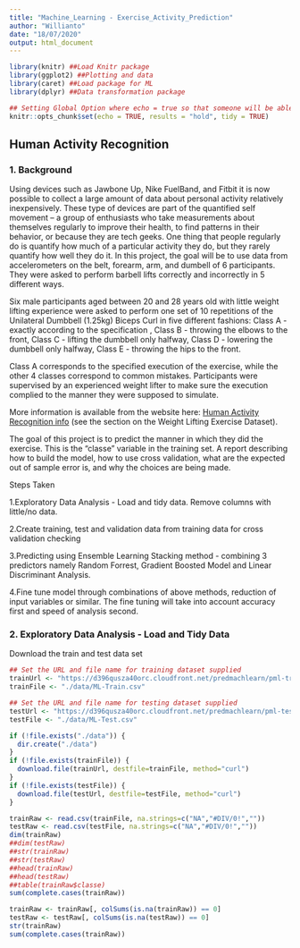```yaml
---
title: "Machine_Learning - Exercise_Activity_Prediction"
author: "Willianto"
date: "18/07/2020"
output: html_document
---
```


```r
library(knitr) ##Load Knitr package
library(ggplot2) ##Plotting and data
library(caret) ##Load package for ML
library(dplyr) ##Data transformation package
```

```r
## Setting Global Option where echo = true so that someone will be able to read the code and results.
knitr::opts_chunk$set(echo = TRUE, results = "hold", tidy = TRUE)
```

## Human Activity Recognition

### 1. Background

Using devices such as Jawbone Up, Nike FuelBand, and Fitbit it is now possible to collect a large amount of data about personal activity relatively inexpensively. These type of devices are part of the quantified self movement – a group of enthusiasts who take measurements about themselves regularly to improve their health, to find patterns in their behavior, or because they are tech geeks. One thing that people regularly do is quantify how much of a particular activity they do, but they rarely quantify how well they do it. In this project, the goal will be to use data from accelerometers on the belt, forearm, arm, and dumbell of 6 participants. They were asked to perform barbell lifts correctly and incorrectly in 5 different ways. 

Six male participants aged between 20 and 28 years old with little weight lifting experience were asked to perform one set of 10 repetitions of the Unilateral Dumbbell (1.25kg) Biceps Curl in five different fashions: 
Class A - exactly according to the specification , 
Class B - throwing the elbows to the front, 
Class C - lifting the dumbbell only halfway, 
Class D - lowering the dumbbell only halfway, 
Class E - throwing the hips to the front.

Class A corresponds to the specified execution of the exercise, while the other 4 classes correspond to common mistakes. Participants were supervised by an experienced weight lifter to make sure the execution complied to the manner they were supposed to simulate.

More information is available from the website here: [Human Activity Recognition info](http://web.archive.org/web/20161224072740/http:/groupware.les.inf.puc-rio.br/har) (see the section on the Weight Lifting Exercise Dataset).

The goal of this project is to predict the manner in which they did the exercise. This is the "classe" variable in the training set. A report describing how to build the model, how to use cross validation, what are the expected out of sample error is, and why the choices are being made.

Steps Taken

1.Exploratory Data Analysis - Load and tidy data. Remove columns with little/no data.

2.Create training, test and validation data from training data for cross validation checking

3.Predicting using Ensemble Learning Stacking method - combining 3 predictors namely Random Forrest, Gradient Boosted Model and Linear Discriminant Analysis.

4.Fine tune model through combinations of above methods, reduction of input variables or similar. The fine tuning will take into account accuracy first and speed of analysis second.


### 2. Exploratory Data Analysis - Load and Tidy Data
Download the train and test data set
```r
## Set the URL and file name for training dataset supplied
trainUrl <- "https://d396qusza40orc.cloudfront.net/predmachlearn/pml-training.csv"
trainFile <- "./data/ML-Train.csv"

## Set the URL and file name for testing dataset supplied
testUrl <- "https://d396qusza40orc.cloudfront.net/predmachlearn/pml-testing.csv"
testFile <- "./data/ML-Test.csv"

if (!file.exists("./data")) {
  dir.create("./data")
}
if (!file.exists(trainFile)) {
  download.file(trainUrl, destfile=trainFile, method="curl")
}
if (!file.exists(testFile)) {
  download.file(testUrl, destfile=testFile, method="curl")
}
```

```r
trainRaw <- read.csv(trainFile, na.strings=c("NA","#DIV/0!",""))
testRaw <- read.csv(testFile, na.strings=c("NA","#DIV/0!",""))
dim(trainRaw)
##dim(testRaw)
##str(trainRaw)
##str(testRaw)
##head(trainRaw)
##head(testRaw)
##table(trainRaw$classe)
sum(complete.cases(trainRaw))
```

```r
trainRaw <- trainRaw[, colSums(is.na(trainRaw)) == 0] 
testRaw <- testRaw[, colSums(is.na(testRaw)) == 0] 
str(trainRaw)
sum(complete.cases(trainRaw))
```  
